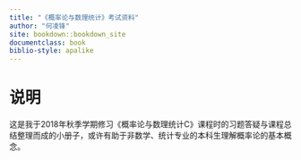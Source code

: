 ```yaml
--- 
title: "《概率论与数理统计》考试资料"
author: "何凌锋"
site: bookdown::bookdown_site
documentclass: book
biblio-style: apalike
---
```


# 说明 {-}

这是我于2018年秋季学期修习《概率论与数理统计C》课程时的习题答疑与课程总结整理而成的小册子，或许有助于非数学、统计专业的本科生理解概率论的基本概念。
